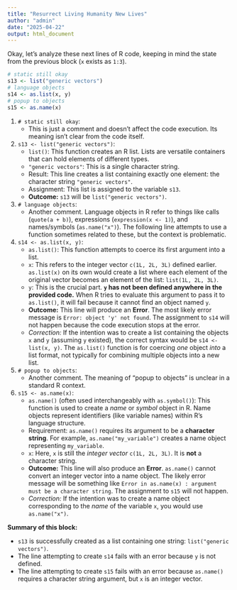 ```yaml
---
title: "Resurrect Living Humanity New Lives"
author: "admin"
date: "2025-04-22"
output: html_document
---
```


Okay, let's analyze these next lines of R code, keeping in mind the state from the previous block (`x` exists as `1:3`).

```R
# static still okay
s13 <- list("generic vectors")
# language objects
s14 <- as.list(x, y)
# popup to objects
s15 <- as.name(x)
```

1.  `# static still okay`:
    *   This is just a comment and doesn't affect the code execution. Its meaning isn't clear from the code itself.

2.  `s13 <- list("generic vectors")`:
    *   `list()`: This function creates an R list. Lists are versatile containers that can hold elements of different types.
    *   `"generic vectors"`: This is a single character string.
    *   Result: This line creates a list containing exactly one element: the character string `"generic vectors"`.
    *   Assignment: This list is assigned to the variable `s13`.
    *   **Outcome:** `s13` will be `list("generic vectors")`.

3.  `# language objects`:
    *   Another comment. Language objects in R refer to things like calls (`quote(a + b)`), expressions (`expression(x <- 1)`), and names/symbols (`as.name("x")`). The following line attempts to use a function sometimes related to these, but the context is problematic.

4.  `s14 <- as.list(x, y)`:
    *   `as.list()`: This function attempts to coerce its first argument into a list.
    *   `x`: This refers to the integer vector `c(1L, 2L, 3L)` defined earlier. `as.list(x)` on its own would create a list where each element of the original vector becomes an element of the list: `list(1L, 2L, 3L)`.
    *   `y`: This is the crucial part. **`y` has not been defined anywhere in the provided code.** When R tries to evaluate this argument to pass it to `as.list()`, it will fail because it cannot find an object named `y`.
    *   **Outcome:** This line will produce an **Error**. The most likely error message is `Error: object 'y' not found`. The assignment to `s14` will not happen because the code execution stops at the error.
    *   *Correction:* If the intention was to create a list containing the objects `x` and `y` (assuming `y` existed), the correct syntax would be `s14 <- list(x, y)`. The `as.list()` function is for coercing *one* object *into* a list format, not typically for combining multiple objects into a new list.

5.  `# popup to objects`:
    *   Another comment. The meaning of "popup to objects" is unclear in a standard R context.

6.  `s15 <- as.name(x)`:
    *   `as.name()` (often used interchangeably with `as.symbol()`): This function is used to create a *name* or *symbol* object in R. Name objects represent identifiers (like variable names) within R's language structure.
    *   Requirement: `as.name()` requires its argument to be a **character string**. For example, `as.name("my_variable")` creates a name object representing `my_variable`.
    *   `x`: Here, `x` is still the *integer vector* `c(1L, 2L, 3L)`. It is **not** a character string.
    *   **Outcome:** This line will also produce an **Error**. `as.name()` cannot convert an integer vector into a name object. The likely error message will be something like `Error in as.name(x) : argument must be a character string`. The assignment to `s15` will not happen.
    *   *Correction:* If the intention was to create a name object corresponding to the *name* of the variable `x`, you would use `as.name("x")`.

**Summary of this block:**

*   `s13` is successfully created as a list containing one string: `list("generic vectors")`.
*   The line attempting to create `s14` fails with an error because `y` is not defined.
*   The line attempting to create `s15` fails with an error because `as.name()` requires a character string argument, but `x` is an integer vector.